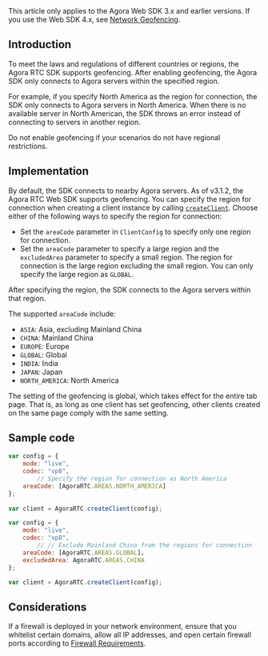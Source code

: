 <PlatformWrapper platform="web">

<div class="alert info">This article only applies to the Agora Web SDK 3.x and earlier versions. If you use the Web SDK 4.x, see <a href="./region_web_ng_rtc?platform=Web">Network Geofencing</a>.</div>

## Introduction

To meet the laws and regulations of different countries or regions, the Agora RTC SDK supports geofencing. After enabling geofencing, the Agora SDK only connects to Agora servers within the specified region.

For example, if you specify North America as the region for connection, the SDK only connects to Agora servers in North America. When there is no available server in North American, the SDK throws an error instead of connecting to servers in another region.

<div class="alert note">Do not enable geofencing if your scenarios do not have regional restrictions.</div>

## Implementation

By default, the SDK connects to nearby Agora servers. As of v3.1.2, the Agora RTC Web SDK supports geofencing. You can specify the region for connection when creating a client instance by calling [`createClient`](./API%20Reference/web/v3.3.1/globals.html#createclient). Choose either of the following ways to specify the region for connection:
- Set the `areaCode` parameter in `ClientConfig` to specify only one region for connection.
- Set the `areaCode` parameter to specify a large region and the `excludedArea` parameter to specify a small region. The region for connection is the large region excluding the small region. You can only specify the large region as `GLOBAL`.

After specifying the region, the SDK connects to the Agora servers within that region.

The supported `areaCode` include:

- `ASIA`: Asia, excluding Mainland China
- `CHINA`: Mainland China
- `EUROPE`: Europe
- `GLOBAL`: Global
- `INDIA`: India
- `JAPAN`: Japan
- `NORTH_AMERICA`: North America

<div class="alert note">
The setting of the geofencing is global, which takes effect for the entire tab page. That is, as long as one client has set geofencing, other clients created on the same page comply with the same setting.
	</div>

## Sample code

```javascript
var config = {
    mode: "live",
    codec: "vp8",
		// Specify the region for connection as North America
    areaCode: [AgoraRTC.AREAS.NORTH_AMERICA]
};
 
var client = AgoraRTC.createClient(config);
```

```javascript
var config = {
    mode: "live",
    codec: "vp8",
		// // Exclude Mainland China from the regions for connection
    areaCode: [AgoraRTC.AREAS.GLOBAL]，
    excludedArea: AgoraRTC.AREAS.CHINA
};

var client = AgoraRTC.createClient(config);
```

## Considerations

If a firewall is deployed in your network environment, ensure that you whitelist certain domains, allow all IP addresses, and open certain firewall ports according to [Firewall Requirements](firewall).

</PlatformWrapper>